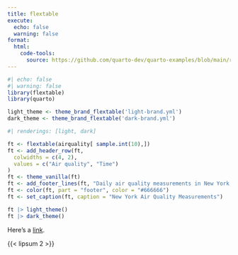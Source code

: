 ```yaml
---
title: flextable
execute:
  echo: false
  warning: false
format:
  html:
    code-tools:
      source: https://github.com/quarto-dev/quarto-examples/blob/main/renderings/flextable.qmd
---
```


```r
#| echo: false
#| warning: false
library(flextable)
library(quarto)

light_theme <- theme_brand_flextable('light-brand.yml')
dark_theme <- theme_brand_flextable('dark-brand.yml')
```

```r
#| renderings: [light, dark]

ft <- flextable(airquality[ sample.int(10),])
ft <- add_header_row(ft,
  colwidths = c(4, 2),
  values = c("Air quality", "Time")
)
ft <- theme_vanilla(ft)
ft <- add_footer_lines(ft, "Daily air quality measurements in New York, May to September 1973.")
ft <- color(ft, part = "footer", color = "#666666")
ft <- set_caption(ft, caption = "New York Air Quality Measurements")

ft |> light_theme()
ft |> dark_theme()
```

Here's a [link](https://example.com).

{{< lipsum 2 >}}

